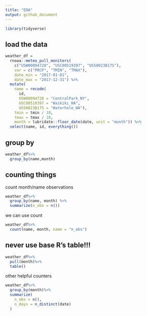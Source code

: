 ```yaml
---
title: "EDA"
output: github_document
---
```



```r
library(tidyverse)
```

## load the data

```r
weather_df =  
  rnoaa::meteo_pull_monitors(
    c("USW00094728", "USC00519397", "USS0023B17S"),
    var = c("PRCP", "TMIN", "TMAX"), 
    date_min = "2017-01-01",
    date_max = "2017-12-31") %>%
  mutate(
    name = recode(
      id, 
      USW00094728 = "CentralPark_NY", 
      USC00519397 = "Waikiki_HA",
      USS0023B17S = "Waterhole_WA"),
    tmin = tmin / 10,
    tmax = tmax / 10,
    month = lubridate::floor_date(date, unit = "month")) %>%
  select(name, id, everything())
```

## group by 
```r
weather_df%>%
  group_by(name,month)
```

## counting things

count month/name observations

```r
weather_df%>%
  group_by(name, month) %>%
  summarize(n_obs = n())
```

we can use count
```r
weather_df%>%
  count(name, month, name = "n_obs")
```

## never use base R's table!!!

```r
weather_df%>%
  pull(month)%>%
  table()
```

other helpful counters

```r
weather_df%>%
  group_by(month)%>%
  summarize(
    n_obs = n(),
    n_days = n_distinct(date)
  )
```

